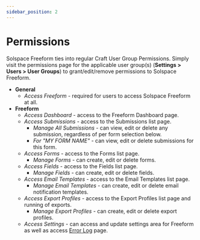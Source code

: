 ```yaml
---
sidebar_position: 2
---
```




# Permissions

Solspace Freeform ties into regular Craft User Group Permissions. Simply visit the permissions page for the applicable user group(s) (**Settings > Users > User Groups**) to grant/edit/remove permissions to Solspace Freeform.

<Photo img={PermissionPhoto} alt="Permissions" />

- **General**
  - _Access Freeform_ - required for users to access Solspace Freeform at all.
- **Freeform**
  - _Access Dashboard_ - access to the Freeform Dashboard page.
  - _Access Submissions_ - access to the Submissions list page.
    - _Manage All Submissions_ - can view, edit or delete any submission, regardless of per form selection below.
    - _For "MY FORM NAME"_ - can view, edit or delete submissions for this form.
  - _Access Forms_ - access to the Forms list page.
    - _Manage Forms_ - can create, edit or delete forms.
  - _Access Fields_ - access to the Fields list page.
    - _Manage Fields_ - can create, edit or delete fields.
  - _Access Email Templates_ - access to the Email Templates list page.
    - _Manage Email Templates_ - can create, edit or delete email notification templates.
  - _Access Export Profiles_ - access to the Export Profiles list page and running of exports.
    - _Manage Export Profiles_ - can create, edit or delete export profiles.
  - _Access Settings_ - can access and update settings area for Freeform as well as access [Error Log](../configuration/settings.mdx#error-log) page.

